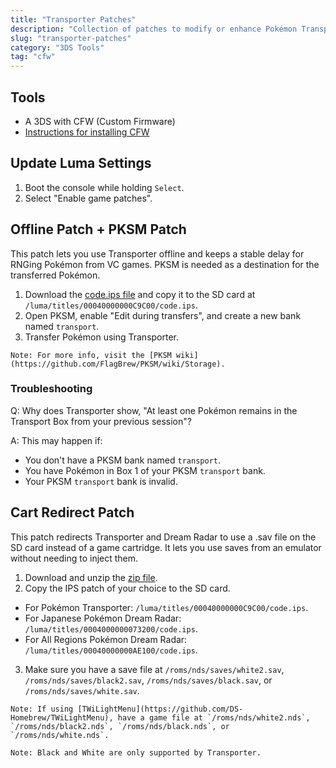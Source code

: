 ```yaml
---
title: "Transporter Patches"
description: "Collection of patches to modify or enhance Pokémon Transporter functionality."
slug: "transporter-patches"
category: "3DS Tools"
tag: "cfw"
---
```


## Tools

- A 3DS with CFW (Custom Firmware)
- [Instructions for installing CFW](https://3ds.hacks.guide/)

## Update Luma Settings

1. Boot the console while holding `Select`.
2. Select "Enable game patches".

## Offline Patch + PKSM Patch

This patch lets you use Transporter offline and keeps a stable delay for RNGing Pokémon from VC games. PKSM is needed as a destination for the transferred Pokémon.

1. Download the [code.ips file](https://github.com/zaksabeast/Transporter-Offline-Patch/releases) and copy it to the SD card at `/luma/titles/00040000000C9C00/code.ips`.
2. Open PKSM, enable "Edit during transfers", and create a new bank named `transport`.
3. Transfer Pokémon using Transporter.

```
Note: For more info, visit the [PKSM wiki](https://github.com/FlagBrew/PKSM/wiki/Storage).
```

### Troubleshooting

Q: Why does Transporter show, "At least one Pokémon remains in the Transport Box from your previous session"?

A: This may happen if:

- You don't have a PKSM bank named `transport`.
- You have Pokémon in Box 1 of your PKSM `transport` bank.
- Your PKSM `transport` bank is invalid.

## Cart Redirect Patch

This patch redirects Transporter and Dream Radar to use a .sav file on the SD card instead of a game cartridge. It lets you use saves from an emulator without needing to inject them.

1. Download and unzip the [zip file](https://github.com/zaksabeast/DreamRadarCartRedirect/releases).
2. Copy the IPS patch of your choice to the SD card.

- For Pokémon Transporter: `/luma/titles/00040000000C9C00/code.ips`.
- For Japanese Pokémon Dream Radar: `/luma/titles/0004000000073200/code.ips`.
- For All Regions Pokémon Dream Radar: `/luma/titles/00040000000AE100/code.ips`.

3. Make sure you have a save file at `/roms/nds/saves/white2.sav`, `/roms/nds/saves/black2.sav`, `/roms/nds/saves/black.sav`, or `/roms/nds/saves/white.sav`.

```
Note: If using [TWiLightMenu](https://github.com/DS-Homebrew/TWiLightMenu), have a game file at `/roms/nds/white2.nds`, `/roms/nds/black2.nds`, `/roms/nds/black.nds`, or `/roms/nds/white.nds`.
```

```
Note: Black and White are only supported by Transporter.
```
